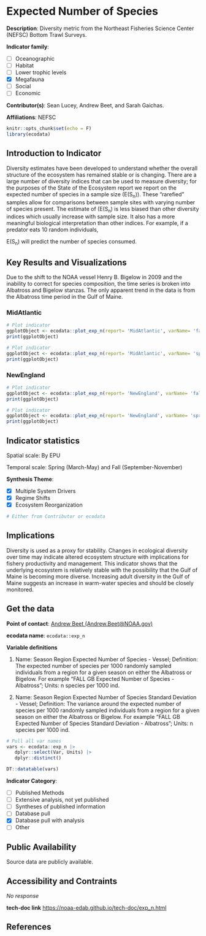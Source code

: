 # Expected Number of Species

**Description**: Diversity metric from the Northeast Fisheries Science Center (NEFSC) Bottom Trawl Surveys.

**Indicator family**: 

- [ ] Oceanographic
- [ ] Habitat
- [ ] Lower trophic levels
- [X] Megafauna
- [ ] Social
- [ ] Economic

**Contributor(s)**: Sean Lucey, Andrew Beet, and Sarah Gaichas.

**Affiliations**: NEFSC

```{r echo=FALSE}
knitr::opts_chunk$set(echo = F)
library(ecodata)
```
## Introduction to Indicator
Diversity estimates have been developed to understand whether the overall structure of the ecosystem has remained stable or is changing. There are a large number of diversity indices that can be used to measure diversity; for the purposes of the State of the Ecosystem report we report on the expected number of species in a sample size (E(S<sub>n</sub>)).  These “rarefied” samples allow for comparisons between sample sites with varying number of species present. The estimate of (E(S<sub>n</sub>) is less biased than other diversity indices which usually increase with sample size. It also has a more meaningful biological interpretation than other indices. For example, if a predator eats 10 random individuals,  
E(S<sub>n</sub>) will predict the number of species consumed.

## Key Results and Visualizations
Due to the shift to the NOAA vessel Henry B. Bigelow in 2009 and the inability to correct for species composition, the time series is broken into Albatross and Bigelow stanzas.  The only apparent trend in the data is from the Albatross time period in the Gulf of Maine.

### MidAtlantic

```{r plot_exp_nMidAtlanticfall}
# Plot indicator
ggplotObject <- ecodata::plot_exp_n(report= 'MidAtlantic', varName= 'fall')
print(ggplotObject)
```

```{r plot_exp_nMidAtlanticspring}
# Plot indicator
ggplotObject <- ecodata::plot_exp_n(report= 'MidAtlantic', varName= 'spring')
print(ggplotObject)
```

### NewEngland

```{r plot_exp_nNewEnglandfall}
# Plot indicator
ggplotObject <- ecodata::plot_exp_n(report= 'NewEngland', varName= 'fall')
print(ggplotObject)
```

```{r plot_exp_nNewEnglandspring}
# Plot indicator
ggplotObject <- ecodata::plot_exp_n(report= 'NewEngland', varName= 'spring')
print(ggplotObject)
```


## Indicator statistics 
Spatial scale: By EPU

Temporal scale: Spring (March-May) and Fall (September-November)

**Synthesis Theme**:

- [X] Multiple System Drivers
- [X] Regime Shifts
- [X] Ecosystem Reorganization

```{r autostats_exp_n}
# Either from Contributor or ecodata
```

## Implications
Diversity is used as a proxy for stability.  Changes in ecological diversity over time may indicate altered ecosystem structure with implications for fishery productivity and management.  This indicator shows that the underlying ecosystem is relatively stable with the possibility that the Gulf of Maine is becoming more diverse.  Increasing adult diversity in the Gulf of Maine suggests an increase in warm-water species and should be closely monitored.

## Get the data

**Point of contact**: [Andrew Beet (Andrew.Beet@NOAA.gov)](mailto:Andrew Beet (Andrew.Beet@NOAA.gov)){.email}

**ecodata name**: `ecodata::exp_n`

**Variable definitions**

1) Name: Season Region Expected Number of Species - Vessel; Definition: The expected number of species per 1000 randomly sampled individuals from a region for a given season on either the Albatross or Bigelow.  For example "FALL GB Expected Number of Species - Albatross"; Units: n species per 1000 ind.  
2) Name: Season Region Expected Number of Species Standard Deviation - Vessel; Definition: The variance around the expected number of species per 1000 randomly sampled individuals from a region for a given season on either the Albatross or Bigelow.  For example "FALL GB Expected Number of Species Standard Deviation - Albatross"; Units: n species per 1000 ind.

```{r vars_exp_n}
# Pull all var names
vars <- ecodata::exp_n |>
   dplyr::select(Var, Units) |>
   dplyr::distinct()

DT::datatable(vars)
```
**Indicator Category**:

- [ ] Published Methods
- [ ] Extensive analysis, not yet published
- [ ] Syntheses of published information
- [ ] Database pull
- [X] Database pull with analysis
- [ ] Other

## Public Availability

Source data are publicly available.

## Accessibility and Contraints

_No response_

**tech-doc link**
<https://noaa-edab.github.io/tech-doc/exp_n.html>

## References

